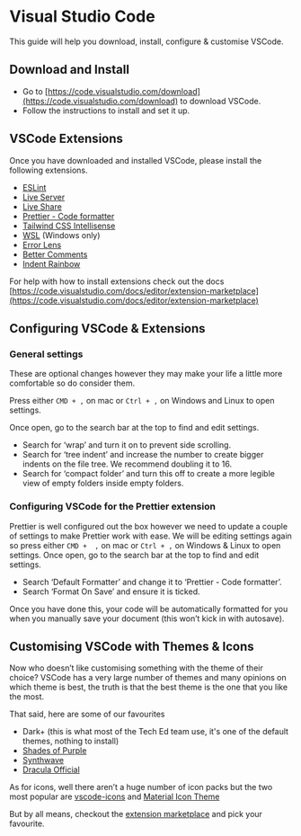 # Visual Studio Code

This guide will help you download, install, configure & customise VSCode.

## Download and Install

- Go to [https://code.visualstudio.com/download](https://code.visualstudio.com/download) to download VSCode.
- Follow the instructions to install and set it up.

## VSCode Extensions

Once you have downloaded and installed VSCode, please install the following extensions.

- [ESLint](https://marketplace.visualstudio.com/items?itemName=dbaeumer.vscode-eslint)
- [Live Server](https://marketplace.visualstudio.com/items?itemName=ritwickdey.LiveServer)
- [Live Share](https://marketplace.visualstudio.com/items?itemName=MS-vsliveshare.vsliveshare)
- [Prettier - Code formatter](https://marketplace.visualstudio.com/items?itemName=esbenp.prettier-vscode)
- [Tailwind CSS Intellisense](https://marketplace.visualstudio.com/items?itemName=bradlc.vscode-tailwindcss)
- [WSL](https://marketplace.visualstudio.com/items?itemName=ms-vscode-remote.remote-wsl) (Windows only)
- [Error Lens](https://marketplace.visualstudio.com/items?itemName=usernamehw.errorlens)
- [Better Comments](https://marketplace.visualstudio.com/items?itemName=aaron-bond.better-comments)
- [Indent Rainbow](https://marketplace.visualstudio.com/items?itemName=oderwat.indent-rainbow)

For help with how to install extensions check out the docs [https://code.visualstudio.com/docs/editor/extension-marketplace](https://code.visualstudio.com/docs/editor/extension-marketplace)

## Configuring VSCode & Extensions

### General settings

These are optional changes however they may make your life a little more comfortable so do consider them.

Press either `CMD + ,` on mac or `Ctrl + ,` on Windows and Linux to open settings.

Once open, go to the search bar at the top to find and edit settings.

- Search for ‘wrap’ and turn it on to prevent side scrolling.
- Search for ‘tree indent’ and increase the number to create bigger indents on the file tree. We recommend doubling it to 16.
- Search for ‘compact folder’ and turn this off to create a more legible view of empty folders inside empty folders.

### Configuring VSCode for the Prettier extension

Prettier is well configured out the box however we need to update a couple of settings to make Prettier work with ease. We will be editing settings again so press either `CMD +  ,` on mac or `Ctrl + ,` on Windows & Linux to open settings. Once open, go to the search bar at the top to find and edit settings.

- Search ‘Default Formatter’ and change it to ‘Prettier - Code formatter’.
- Search ‘Format On Save’ and ensure it is ticked.

Once you have done this, your code will be automatically formatted for you when you manually save your document (this won’t kick in with autosave).

## Customising VSCode with Themes & Icons

Now who doesn’t like customising something with the theme of their choice? VSCode has a very large number of themes and many opinions on which theme is best, the truth is that the best theme is the one that you like the most.

That said, here are some of our favourites

- Dark+ (this is what most of the Tech Ed team use, it's one of the default themes, nothing to install)
- [Shades of Purple](https://marketplace.visualstudio.com/items?itemName=ahmadawais.shades-of-purple)
- [Synthwave](https://marketplace.visualstudio.com/items?itemName=RobbOwen.synthwave-vscode)
- [Dracula Official](https://marketplace.visualstudio.com/items?itemName=dracula-theme.theme-dracula)

As for icons, well there aren’t a huge number of icon packs but the two most popular are [vscode-icons](https://marketplace.visualstudio.com/items?itemName=vscode-icons-team.vscode-icons) and [Material Icon Theme](https://marketplace.visualstudio.com/items?itemName=PKief.material-icon-theme)

But by all means, checkout the [extension marketplace](https://marketplace.visualstudio.com/search?target=VSCode&category=Themes&sortBy=Rating) and pick your favourite.
